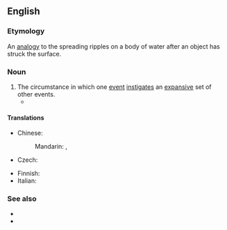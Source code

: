 ==English==

===Etymology===
An [[analogy]] to the spreading ripples on a body of water after an object has struck the surface.

===Noun===
{{en-noun}}

# The circumstance in which one [[event]] [[instigate]]s an [[expansive]] set of other events.
#* {{quote-book|en|year=2016|title=Lying In Wait |author=Liz Nugent |page=115 |ISBN=9781844883639 |passage=Whatever had happened to her, her behaviour had '''ripple effects''' that were still causing upset and grief nearly five years later. }}
#: {{ux|en|Defaults in America's mortgage lending businesses are causing a '''ripple effect''' through the major banks in other continents.}}

====Translations====
{{trans-top|one event instigating a set of other events}}
* Chinese:
*: Mandarin: {{t|cmn|漣漪效應}}, {{t|cmn|涟漪效应|tr=liányīxiàoyìng}}
* Czech: {{t|cs|řetězová reakce|f}}
{{trans-mid}}
* Finnish: {{t+|fi|heijastusvaikutus|s}}
* Italian: {{t|it|effetto onda|m}}
{{trans-bottom}}

===See also===
* {{l|en|butterfly effect}}
* {{l|en|domino effect}}